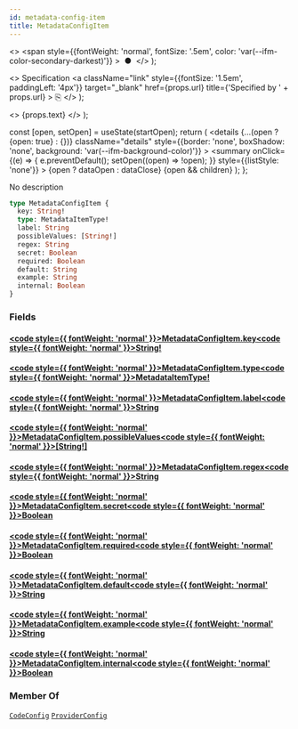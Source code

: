 ```yaml
---
id: metadata-config-item
title: MetadataConfigItem
---
```


  <>
    <span
      style={{fontWeight: 'normal', fontSize: '.5em', color: 'var(--ifm-color-secondary-darkest)'}}
    >
      &nbsp;●&nbsp;
    </span>
  </>
);

  <>
    Specification
    <a
      className="link"
      style={{fontSize: '1.5em', paddingLeft: '4px'}}
      target="_blank"
      href={props.url}
      title={'Specified by ' + props.url}
    >
      ⎘
    </a>
  </>
);

  <>
    <span className={props.class}>{props.text}</span>
  </>
);


  const [open, setOpen] = useState(startOpen);
  return (
    <details
      {...(open ? {open: true} : {})}
      className="details"
      style={{border: 'none', boxShadow: 'none', background: 'var(--ifm-background-color)'}}
    >
      <summary
        onClick={(e) => {
          e.preventDefault();
          setOpen((open) => !open);
        }}
        style={{listStyle: 'none'}}
      >
        {open ? dataOpen : dataClose}
      </summary>
      {open && children}
    </details>
  );
};

No description

```graphql
type MetadataConfigItem {
  key: String!
  type: MetadataItemType!
  label: String
  possibleValues: [String!]
  regex: String
  secret: Boolean
  required: Boolean
  default: String
  example: String
  internal: Boolean
}
```

### Fields

#### [<code style={{ fontWeight: 'normal' }}>MetadataConfigItem.<b>key</b></code>](#)<Bullet />[<code style={{ fontWeight: 'normal' }}><b>String!</b></code>](/docs/apis/graphql/types/scalars/string.mdx) <Badge class="badge badge--secondary badge--non_null" text="non-null"/> <Badge class="badge badge--secondary " text="scalar"/>

#### [<code style={{ fontWeight: 'normal' }}>MetadataConfigItem.<b>type</b></code>](#)<Bullet />[<code style={{ fontWeight: 'normal' }}><b>MetadataItemType!</b></code>](/docs/apis/graphql/types/enums/metadata-item-type.mdx) <Badge class="badge badge--secondary badge--non_null" text="non-null"/> <Badge class="badge badge--secondary " text="enum"/>

#### [<code style={{ fontWeight: 'normal' }}>MetadataConfigItem.<b>label</b></code>](#)<Bullet />[<code style={{ fontWeight: 'normal' }}><b>String</b></code>](/docs/apis/graphql/types/scalars/string.mdx) <Badge class="badge badge--secondary " text="scalar"/>

#### [<code style={{ fontWeight: 'normal' }}>MetadataConfigItem.<b>possibleValues</b></code>](#)<Bullet />[<code style={{ fontWeight: 'normal' }}><b>[String!]</b></code>](/docs/apis/graphql/types/scalars/string.mdx) <Badge class="badge badge--secondary " text="list"/> <Badge class="badge badge--secondary " text="scalar"/>

#### [<code style={{ fontWeight: 'normal' }}>MetadataConfigItem.<b>regex</b></code>](#)<Bullet />[<code style={{ fontWeight: 'normal' }}><b>String</b></code>](/docs/apis/graphql/types/scalars/string.mdx) <Badge class="badge badge--secondary " text="scalar"/>

#### [<code style={{ fontWeight: 'normal' }}>MetadataConfigItem.<b>secret</b></code>](#)<Bullet />[<code style={{ fontWeight: 'normal' }}><b>Boolean</b></code>](/docs/apis/graphql/types/scalars/boolean.mdx) <Badge class="badge badge--secondary " text="scalar"/>

#### [<code style={{ fontWeight: 'normal' }}>MetadataConfigItem.<b>required</b></code>](#)<Bullet />[<code style={{ fontWeight: 'normal' }}><b>Boolean</b></code>](/docs/apis/graphql/types/scalars/boolean.mdx) <Badge class="badge badge--secondary " text="scalar"/>

#### [<code style={{ fontWeight: 'normal' }}>MetadataConfigItem.<b>default</b></code>](#)<Bullet />[<code style={{ fontWeight: 'normal' }}><b>String</b></code>](/docs/apis/graphql/types/scalars/string.mdx) <Badge class="badge badge--secondary " text="scalar"/>

#### [<code style={{ fontWeight: 'normal' }}>MetadataConfigItem.<b>example</b></code>](#)<Bullet />[<code style={{ fontWeight: 'normal' }}><b>String</b></code>](/docs/apis/graphql/types/scalars/string.mdx) <Badge class="badge badge--secondary " text="scalar"/>

#### [<code style={{ fontWeight: 'normal' }}>MetadataConfigItem.<b>internal</b></code>](#)<Bullet />[<code style={{ fontWeight: 'normal' }}><b>Boolean</b></code>](/docs/apis/graphql/types/scalars/boolean.mdx) <Badge class="badge badge--secondary " text="scalar"/>

### Member Of

[`CodeConfig`](/docs/apis/graphql/types/objects/code-config.mdx) <Badge class="badge badge--secondary badge--relation" text="object"/><Bullet />[`ProviderConfig`](/docs/apis/graphql/types/objects/provider-config.mdx) <Badge class="badge badge--secondary badge--relation" text="object"/>
